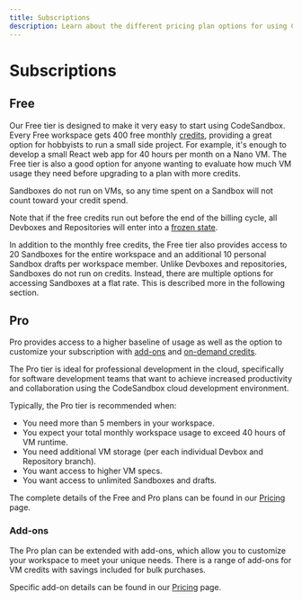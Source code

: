 ```yaml
---
title: Subscriptions
description: Learn about the different pricing plan options for using CodeSandbox.
---
```



# Subscriptions 


## Free 
Our Free tier is designed to make it very easy to start using CodeSandbox. 
Every Free workspace gets 400 free monthly [credits](/learn/credit-usage/credits), providing a great option for hobbyists to run a small side project. For example, it's enough to develop a small React web app for 40 hours per month on a Nano VM. 
The Free tier is also a good option for anyone wanting to evaluate how much VM usage they need before upgrading to a plan with more credits.

<Callout emoji="ℹ️">
Sandboxes do not run on VMs, so any time spent on a Sandbox will not count toward your credit spend.
</Callout>

Note that if the free credits run out before the end of the billing cycle, all Devboxes and Repositories will enter into a [frozen state](/learn/plans/pricing-faq#my-devbox-or-repository-is-frozen-what-does-that-mean). 

In addition to the monthly free credits, the Free tier also provides access to 20 Sandboxes for the entire workspace and an additional 10 personal Sandbox drafts per workspace member. 
Unlike Devboxes and repositories, Sandboxes do not run on credits. Instead, there are multiple options for accessing Sandboxes at a flat rate. This is described more in the following section.

## Pro 
Pro provides access to a higher baseline of usage as well as the option to customize your subscription with [add-ons](#add-ons) and [on-demand credits](/learn/credit-usage/credits#on-demand-credits).

The Pro tier is ideal for professional development in the cloud, specifically for software development teams that want to achieve increased productivity and collaboration using the CodeSandbox cloud development environment.

Typically, the Pro tier is recommended when:
- You need more than 5 members in your workspace.
- You expect your total monthly workspace usage to exceed 40 hours of VM runtime.
- You need additional VM storage (per each individual Devbox and Repository branch).
- You want access to higher VM specs.
- You want access to unlimited Sandboxes and drafts.

The complete details of the Free and Pro plans can be found in our [Pricing](https://codesandbox.io/pricing) page.

### Add-ons
The Pro plan can be extended with add-ons, which allow you to customize your workspace to meet your unique needs. There is a range of add-ons for VM credits with savings included for bulk purchases.

Specific add-on details can be found in our [Pricing](https://codesandbox.io/pricing) page.